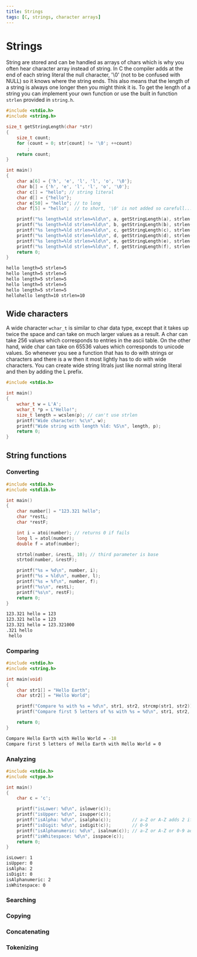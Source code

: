```yaml
---
title: Strings
tags: [C, strings, character arrays]
---
```


# Strings

String are stored and can be handled as arrays of chars which is why you often hear character array instead of string. In C the compiler adds at the end of each string literal the null character, '\0' (not to be confused with NULL) so it knows where the string ends. This also means that the length of a string is always one longer then you might think it is. To get the length of a string you can implement your own function or use the built in function `strlen` provided in `string.h`.

```c
#include <stdio.h>
#include <string.h>

size_t getStringLength(char *str)
{
    size_t count;
    for (count = 0; str[count] != '\0'; ++count)
        ;
    return count;
}

int main()
{
    char a[6] = {'h', 'e', 'l', 'l', 'o', '\0'};
    char b[] = {'h', 'e', 'l', 'l', 'o', '\0'};
    char c[] = "hello"; // string literal
    char d[] = {"hello"};
    char e[50] = "hello"; // to long
    char f[5] = "hello";  // to short, '\0' is not added so carefull...

    printf("%s length=%ld strlen=%ld\n", a, getStringLength(a), strlen(a));
    printf("%s length=%ld strlen=%ld\n", b, getStringLength(b), strlen(b));
    printf("%s length=%ld strlen=%ld\n", c, getStringLength(c), strlen(c));
    printf("%s length=%ld strlen=%ld\n", d, getStringLength(d), strlen(d));
    printf("%s length=%ld strlen=%ld\n", e, getStringLength(e), strlen(e));
    printf("%s length=%ld strlen=%ld\n", f, getStringLength(f), strlen(f));
    return 0;
}
```

```bash filename="output"
hello length=5 strlen=5
hello length=5 strlen=5
hello length=5 strlen=5
hello length=5 strlen=5
hello length=5 strlen=5
hellohello length=10 strlen=10
```

## Wide characters

A wide character `wchar_t` is similar to char data type, except that it takes up twice the space and can take on much larger values as a result. A char can take 256 values which corresponds to entries in the ascii table. On the other hand, wide char can take on 65536 values which corresponds to unicode values. So whenever you see a function that has to do with strings or characters and there is a w then it most lightly has to do with wide characters. You can create wide string litrals just like normal string literal and then by adding the L prefix.

```c
#include <stdio.h>

int main()
{
    wchar_t w = L'A';
    wchar_t *p = L"Hello!";
    size_t length = wcslen(p); // can't use strlen
    printf("Wide character: %c\n", w);
    printf("Wide string with length %ld: %S\n", length, p);
    return 0;
}
```

## String functions

### Converting

```c
#include <stdio.h>
#include <stdlib.h>

int main()
{
    char number[] = "123.321 hello";
    char *restL;
    char *restF;

    int i = atoi(number); // returns 0 if fails
    long l = atol(number);
    double f = atof(number);

    strtol(number, &restL, 10); // third parameter is base
    strtod(number, &restF);

    printf("%s = %d\n", number, i);
    printf("%s = %ld\n", number, l);
    printf("%s = %f\n", number, f);
    printf("%s\n", restL);
    printf("%s\n", restF);
    return 0;
}
```

```bash filename="output"
123.321 hello = 123
123.321 hello = 123
123.321 hello = 123.321000
.321 hello
 hello
```

### Comparing

```c
#include <stdio.h>
#include <string.h>

int main(void)
{
    char str1[] = "Hello Earth";
    char str2[] = "Hello World";

    printf("Compare %s with %s = %d\n", str1, str2, strcmp(str1, str2));
    printf("Compare first 5 letters of %s with %s = %d\n", str1, str2, strncmp(str1, str2, 5));

    return 0;
}
```

```bash filename="output"
Compare Hello Earth with Hello World = -18
Compare first 5 letters of Hello Earth with Hello World = 0
```

### Analyzing

```c
#include <stdio.h>
#include <ctype.h>

int main()
{
    char c = 'c';

    printf("isLower: %d\n", islower(c));
    printf("isUpper: %d\n", isupper(c));
    printf("isAlpha: %d\n", isalpha(c));        // a-Z or A-Z adds 2 if lower, 1 if upper
    printf("isDigit: %d\n", isdigit(c));        // 0-9
    printf("isAlphanumeric: %d\n", isalnum(c)); // a-Z or A-Z or 0-9 adds 2 if lower, 1 if upper
    printf("isWhitespace: %d\n", isspace(c));
    return 0;
}
```

```bash filename="output"
isLower: 1
isUpper: 0
isAlpha: 2
isDigit: 0
isAlphanumeric: 2
isWhitespace: 0
```

### Searching

### Copying

### Concatenating

### Tokenizing
